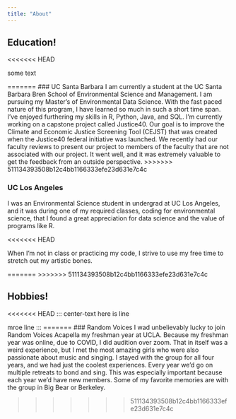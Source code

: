 ```yaml
---
title: "About"
---
```


## Education!

<<<<<<< HEAD
<p class="title">

some text

</p>
=======
### UC Santa Barbara
I am currently a student at the UC Santa Barbara Bren School of Environmental Science and Management. I am pursuing my Master's of Environmental Data Science. With the fast paced nature of this program, I have learned so much in such a short time span. I've enjoyed furthering my skills in R, Python, Java, and SQL. I'm currently working on a capstone project called Justice40. Our goal is to improve the Climate and Economic Justice Screening Tool (CEJST) that was created when the Justice40 federal initiative was launched. We recently had our faculty reviews to present our project to members of the faculty that are not associated with our project. It went well, and it was extremely valuable to get the feedback from an outside perspective. 
>>>>>>> 511134393508b12c4bb1166333efe23d631e7c4c

### UC Los Angeles 
I was an Environmental Science student in undergrad at UC Los Angeles, and it was during one of my required classes, coding for environmental science, that I found a great appreciation for data science and the value of programs like R. 

<<<<<<< HEAD
<p class ="blue-text">

When I'm not in class or practicing my code, I strive to use my free time to stretch out my artistic bones. 

</p>
=======
>>>>>>> 511134393508b12c4bb1166333efe23d631e7c4c

## Hobbies!

<<<<<<< HEAD
::: center-text
here is line

mroe line
:::
=======
### Random Voices
I wad unbelievably lucky to join Random Voices Acapella my freshman year at UCLA. Because my freshman year was online, due to COVID, I did audition over zoom. That in itself was a weird experience, but I met the most amazing girls who were also passionate about music and singing. I stayed with the group for all four years, and we had just the coolest experiences. Every year we'd go on multiple retreats to bond and sing. This was especially important because each year we'd have new members. Some of my favorite memories are with the group in Big Bear or Berkeley.

>>>>>>> 511134393508b12c4bb1166333efe23d631e7c4c
